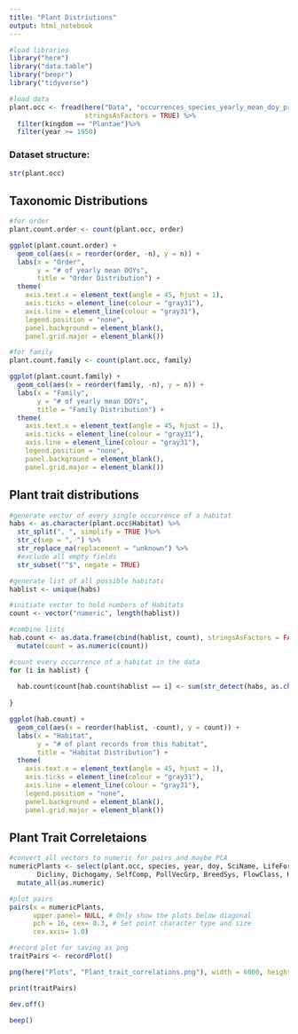 ```yaml
---
title: "Plant Distriutions"
output: html_notebook
---
```


```r

#load libraries
library("here")
library("data.table")
library("beepr")
library("tidyverse")

#load data
plant.occ <- fread(here("Data", "occurrences_species_yearly_mean_doy_pruned.csv"),
                   stringsAsFactors = TRUE) %>%
  filter(kingdom == "Plantae")%>%
  filter(year >= 1950)

```

### Dataset structure:

```r
str(plant.occ)
```


## Taxonomic Distributions

```r

#for order
plant.count.order <- count(plant.occ, order)

ggplot(plant.count.order) +
  geom_col(aes(x = reorder(order, -n), y = n)) +
  labs(x = "Order", 
       y = "# of yearly mean DOYs",
       title = "Order Distribution") +
  theme(
    axis.text.x = element_text(angle = 45, hjust = 1),
    axis.ticks = element_line(colour = "gray31"),
    axis.line = element_line(colour = "gray31"),
    legend.position = "none",
    panel.background = element_blank(),
    panel.grid.major = element_blank())

#for family
plant.count.family <- count(plant.occ, family)

ggplot(plant.count.family) +
  geom_col(aes(x = reorder(family, -n), y = n)) +
  labs(x = "Family", 
       y = "# of yearly mean DOYs",
       title = "Family Distribution") +
  theme(
    axis.text.x = element_text(angle = 45, hjust = 1),
    axis.ticks = element_line(colour = "gray31"),
    axis.line = element_line(colour = "gray31"),
    legend.position = "none",
    panel.background = element_blank(),
    panel.grid.major = element_blank())


```

## Plant trait distributions

```r

#generate vector of every single occurrence of a habitat
habs <- as.character(plant.occ$Habitat) %>% 
  str_split(", ", simplify = TRUE )%>%
  str_c(sep = ", ") %>%
  str_replace_na(replacement = "unknown") %>%
  #exclude all empty fields
  str_subset("^$", negate = TRUE)

#generate list of all possible habitats
hablist <- unique(habs)

#initiate vector to hold numbers of Habitats
count <- vector("numeric", length(hablist))

#combine lists 
hab.count <- as.data.frame(cbind(hablist, count), stringsAsFactors = FALSE) %>%
  mutate(count = as.numeric(count))

#count every occurrence of a habitat in the data
for (i in hablist) {
  
  hab.count$count[hab.count$hablist == i] <- sum(str_detect(habs, as.character(i)))
  
}

ggplot(hab.count) +
  geom_col(aes(x = reorder(hablist, -count), y = count)) +
  labs(x = "Habitat", 
       y = "# of plant records from this habitat",
       title = "Habitat Distribution") +
  theme(
    axis.text.x = element_text(angle = 45, hjust = 1),
    axis.ticks = element_line(colour = "gray31"),
    axis.line = element_line(colour = "gray31"),
    legend.position = "none",
    panel.background = element_blank(),
    panel.grid.major = element_blank())


```

## Plant Trait Correletaions

```r

#convert all vectors to numeric for pairs and maybe PCA
numericPlants <- select(plant.occ, species, year, doy, SciName, LifeForm, LifeSpan, FlDur, ReprType,
       Dicliny, Dichogamy, SelfComp, PollVecGrp, BreedSys, FlowClass, Habitat, PollDep) %>% 
  mutate_all(as.numeric) 

#plot pairs
pairs(x = numericPlants, 
      upper.panel= NULL, # Only show the plots below diagonal
      pch = 16, cex= 0.3, # Set point character type and size
      cex.axis= 1.0)

#record plot for saving as png
traitPairs <- recordPlot()

png(here("Plots", "Plant_trait_correlations.png"), width = 6000, height = 4000)

print(traitPairs)

dev.off()


```


```r
beep()
```

